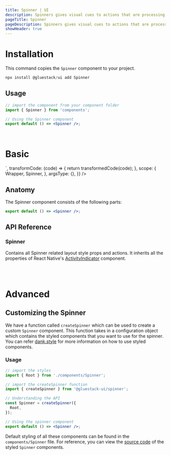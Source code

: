 ```yaml
---
title: Spinner | UI
description: Spinners gives visual cues to actions that are processing or awaiting a course change or results.
pageTitle: Spinner
pageDescription: Spinners gives visual cues to actions that are processing or awaiting a course change or results.
showHeader: true
---
```



<Meta title="components/Spinner" />


# Installation

This command copies the `Spinner` component to your project.

```jsx
npx install @gluestack/ui add Spinner
```

## Usage

```jsx
// import the component from your component folder
import { Spinner } from 'components';

// Using the Spinner component
export default () => <Spinner />;
```

<br />

# Basic

<AppProvider>
  <CodePreview
    showComponentRenderer={true}
    showArgsController={false}
    metaData={{
      code: `
<Spinner />
`,
      transformCode: (code) => {
        return transformedCode(code);
      },
      scope: {
        Wrapper,
        Spinner,
      },
      argsType: {},
    }}
  />
</AppProvider>
<br />

## Anatomy

The Spinner component consists of the following parts:

```jsx
export default () => <Spinner />;
```

## API Reference

### Spinner

Contains all Spinner related layout style props and actions.
It inherits all the properties of React Native's [ActivityIndicator](https://reactnative.dev/docs/activity-indicator#props) component.

<br />
<br />

# Advanced

## Customizing the Spinner

We have a function called `createSpinner` which can be used to create a custom `Spinner` component. This function takes in a configuration object which contains the styled components that you want to use for the spinner. You can refer [dank.style](https://dank.style/) for more information on how to use styled components.

### Usage

```jsx
// import the styles
import { Root } from './components/Spinner';

// import the createSpinner function
import { createSpinner } from '@gluestack-ui/spinner';

// Understanding the API
const Spinner = createSpinner({
  Root,
});

// Using the spinner component
export default () => <Spinner />;
```

Default styling of all these components can be found in the `components/Spinner` file. For reference, you can view the [source code](https://github.com/gluestack/universa11y/blob/development/example/storybook/src/components/styled-components/spinner/index.tsx) of the styled `Spinner` components.

